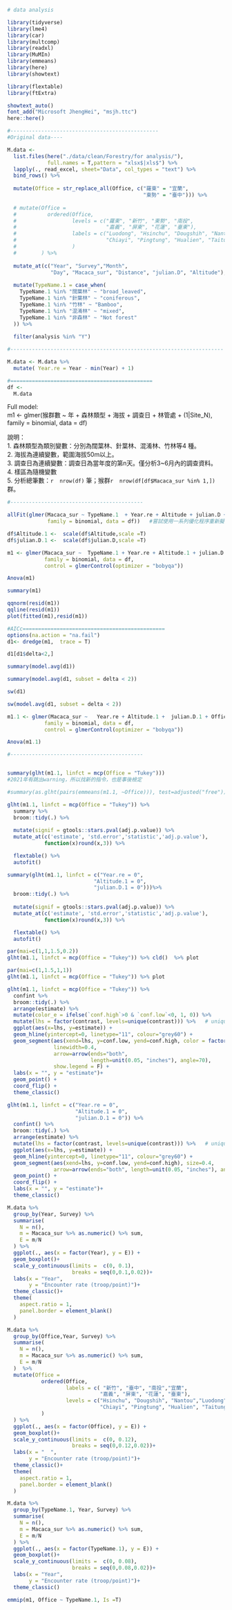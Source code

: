```r
# data analysis

library(tidyverse)
library(lme4)
library(car)
library(multcomp)
library(readxl)
library(MuMIn)
library(emmeans)
library(here)
library(showtext)

library(flextable)
library(ftExtra)

showtext_auto()
font_add("Microsoft JhengHei", "msjh.ttc")
here::here()
```


```r
#------------------------------------------------
#Original data---- 

M.data <- 
  list.files(here("./data/clean/Forestry/for analysis/"),
             full.names = T,pattern = "xlsx$|xls$") %>% 
  lapply(., read_excel, sheet="Data", col_types = "text") %>% 
  bind_rows() %>% 
  
  mutate(Office = str_replace_all(Office, c("羅東" = "宜蘭",
                                            "東勢" = "臺中"))) %>%
  
  # mutate(Office = 
  #          ordered(Office,
  #                  levels = c("羅東", "新竹", "東勢", "南投",
  #                             "嘉義", "屏東", "花蓮", "臺東"),
  #                  labels = c("Luodong", "Hsinchu", "Dougshih", "Nantou",
  #                             "Chiayi", "Pingtung", "Hualien", "Taitung")
  #                  )
  #        ) %>% 
  
  mutate_at(c("Year", "Survey","Month",
              "Day", "Macaca_sur", "Distance", "julian.D", "Altitude"), as.numeric) %>% 
  
  mutate(TypeName.1 = case_when(
    TypeName.1 %in% "闊葉林" ~ "broad_leaved",
    TypeName.1 %in% "針葉林" ~ "coniferous",
    TypeName.1 %in% "竹林" ~ "Bamboo",
    TypeName.1 %in% "混淆林" ~ "mixed",
    TypeName.1 %in% "非森林" ~ "Not forest"
  )) %>% 
  
  filter(analysis %in% "Y")
```



```r
#---------------------------------------------------------------------

M.data <- M.data %>% 
  mutate( Year.re = Year - min(Year) + 1)
```


```r
#==============================================
df <- 
  M.data
```


Full model:   
m1 <- glmer(猴群數 ~ 年 + 森林類型 + 海拔 + 調查日 + 林管處 + (1|Site_N), family = binomial, data = df)  

說明：  
1.	森林類型為類別變數：分別為闊葉林、針葉林、混淆林、竹林等4 種。  
2.	海拔為連續變數，範圍海拔50m以上。  
3.	調查日為連續變數：調查日為當年度的第n天。僅分析3~6月內的調查資料。  
4.	樣區為隨機變數  
5. 	分析總筆數：`r  nrow(df)` 筆；猴群`r  nrow(df[df$Macaca_sur %in% 1,])`群。  



```r
#-------------------------------------------

allFit(glmer(Macaca_sur ~ TypeName.1  + Year.re + Altitude + julian.D + Office +  (1|Site_N), 
             family = binomial, data = df))   #嘗試使用一系列優化程序重新擬合glmer模型
```


```r
df$Altitude.1 <-  scale(df$Altitude,scale =T)
df$julian.D.1 <-  scale(df$julian.D,scale =T)
```


```r
m1 <- glmer(Macaca_sur ~  TypeName.1 + Year.re + Altitude.1 + julian.D.1 + Office  + (1|Site_N), 
            family = binomial, data = df,
            control = glmerControl(optimizer = "bobyqa"))
```


```r
Anova(m1)
```


```r
summary(m1)
```


```r
qqnorm(resid(m1))
qqline(resid(m1))
plot(fitted(m1),resid(m1))
```


```r
#AICc==============================================
options(na.action = "na.fail")
d1<- dredge(m1,  trace = T)
```


```r
d1[d1$delta<2,]
```


```r
summary(model.avg(d1))
```


```r
summary(model.avg(d1, subset = delta < 2))
```


```r
sw(d1)
```


```r
sw(model.avg(d1, subset = delta < 2)) 
```


```r
m1.1 <- glmer(Macaca_sur ~   Year.re + Altitude.1 +  julian.D.1 + Office  + (1|Site_N), 
            family = binomial, data = df,
            control = glmerControl(optimizer = "bobyqa"))
```



```r

Anova(m1.1) 
```


```r
#-------------------------------------------


summary(glht(m1.1, linfct = mcp(Office = "Tukey")))
#2021年有跳出warning，所以找新的指令，也是事後檢定

#summary(as.glht(pairs(emmeans(m1.1, ~Office))), test=adjusted("free"))
```


```r
glht(m1.1, linfct = mcp(Office = "Tukey")) %>%  
  summary %>% 
  broom::tidy(.) %>%
  
  mutate(signif = gtools::stars.pval(adj.p.value)) %>% 
  mutate_at(c('estimate', 'std.error','statistic','adj.p.value'),
            function(x)round(x,3)) %>% 

  flextable() %>% 
  autofit()
```


```r
summary(glht(m1.1, linfct = c("Year.re = 0",
                            "Altitude.1 = 0",
                            "julian.D.1 = 0")))%>% 
  broom::tidy(.) %>%
  
  mutate(signif = gtools::stars.pval(adj.p.value)) %>% 
  mutate_at(c('estimate', 'std.error','statistic','adj.p.value'),
            function(x)round(x,3)) %>% 

  flextable() %>% 
  autofit()
```


```r
par(mai=c(1,1,1.5,0.2))
glht(m1.1, linfct = mcp(Office = "Tukey")) %>% cld()  %>% plot
```


```r
par(mai=c(1,1.5,1,1))
glht(m1.1, linfct = mcp(Office = "Tukey")) %>% plot

glht(m1.1, linfct = mcp(Office = "Tukey")) %>% 
  confint %>% 
  broom::tidy(.) %>% 
  arrange(estimate) %>% 
  mutate(color_e = ifelse(`conf.high`>0 & `conf.low`<0, 1, 0)) %>% 
  mutate(lhs = factor(contrast, levels=unique(contrast))) %>%   # unique() returns values in the order they first appear in the data
  ggplot(aes(x=lhs, y=estimate)) +
  geom_hline(yintercept=0, linetype="11", colour="grey60") +
  geom_segment(aes(xend=lhs, y=conf.low, yend=conf.high, color = factor(color_e)),
               linewidth=0.4,
               arrow=arrow(ends="both",
                           length=unit(0.05, "inches"), angle=70),
               show.legend = F) + 
  labs(x = "", y = "estimate")+
  geom_point() +
  coord_flip() +
  theme_classic()
```

```r
glht(m1.1, linfct = c("Year.re = 0",
                      "Altitude.1 = 0",
                      "julian.D.1 = 0")) %>%
  confint() %>% 
  broom::tidy(.) %>% 
  arrange(estimate) %>% 
  mutate(lhs = factor(contrast, levels=unique(contrast))) %>%   # unique() returns values in the order they first appear in the data
  ggplot(aes(x=lhs, y=estimate)) +
  geom_hline(yintercept=0, linetype="11", colour="grey60") +
  geom_segment(aes(xend=lhs, y=conf.low, yend=conf.high), size=0.4, 
               arrow=arrow(ends="both", length=unit(0.05, "inches"), angle=70)) + 
  geom_point() +
  coord_flip() +
  labs(x = "", y = "estimate")+
  theme_classic()
```


```r
M.data %>% 
  group_by(Year, Survey) %>% 
  summarise(
    N = n(),
    m = Macaca_sur %>% as.numeric() %>% sum,
    E = m/N
  ) %>% 
  ggplot(., aes(x = factor(Year), y = E)) +
  geom_boxplot()+
  scale_y_continuous(limits =  c(0, 0.1),
                     breaks = seq(0,0.1,0.02))+
  labs(x = "Year",
       y = "Encounter rate (troop/point)")+
  theme_classic()+
  theme(
    aspect.ratio = 1,
    panel.border = element_blank()
  )
```


```r
M.data %>% 
  group_by(Office,Year, Survey) %>% 
  summarise(
    N = n(),
    m = Macaca_sur %>% as.numeric() %>% sum,
    E = m/N
  )  %>% 
  mutate(Office = 
           ordered(Office,
                   labels = c( "新竹", "臺中", "南投","宜蘭",
                              "嘉義", "屏東", "花蓮", "臺東"),
                   levels = c("Hsinchu", "Dougshih", "Nantou","Luodong", 
                              "Chiayi", "Pingtung", "Hualien", "Taitung")
           )
  ) %>% 
  ggplot(., aes(x = factor(Office), y = E)) +
  geom_boxplot()+
  scale_y_continuous(limits =  c(0, 0.12),
                     breaks = seq(0,0.12,0.02))+
  labs(x = "  ",
       y = "Encounter rate (troop/point)")+
  theme_classic()+
  theme(
    aspect.ratio = 1,
    panel.border = element_blank()
  )
```


```r
M.data %>% 
  group_by(TypeName.1, Year, Survey) %>% 
  summarise(
    N = n(),
    m = Macaca_sur %>% as.numeric() %>% sum,
    E = m/N
  ) %>% 
  ggplot(., aes(x = factor(TypeName.1), y = E)) +
  geom_boxplot()+
  scale_y_continuous(limits =  c(0, 0.08),
                     breaks = seq(0,0.08,0.02))+
  labs(x = "Year",
       y = "Encounter rate (troop/point)")+
  theme_classic()
```


```r
emmip(m1, Office ~ TypeName.1, Is =T)

```



